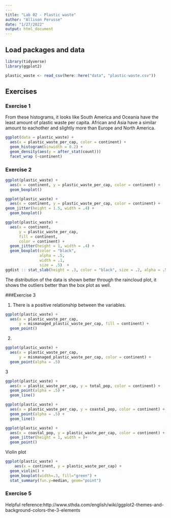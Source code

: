 ```yaml
---
---
title: "Lab 02 - Plastic waste"
author: "Allison Perusse"
date: "1/27/2022"
output: html_document
---
```

## Load packages and data

```r

library(tidyverse)
library(ggplot2)
```

```r
plastic_waste <- read_csv(here::here("data", "plastic-waste.csv"))
```

## Exercises

### Exercise 1

From these histograms, it looks like South America and Oceania have the least amount of plastic waste per capita. African and Asia have a similar amount to eachother and slightly more than Europe and North America.

```r
ggplot(data = plastic_waste) + 
  aes(x = plastic_waste_per_cap, color = continent) +
  geom_histogram(binwidth = 0.2) +
  geom_density(aes(y = after_stat(count)))
  facet_wrap (~continent) 
```

### Exercise 2

```r
ggplot(plastic_waste) +
  aes(x = continent, y = plastic_waste_per_cap, color = continent) +
  geom_boxplot()
```

```r
ggplot(plastic_waste) +
  aes(x = continent, y = plastic_waste_per_cap, color = continent) +
geom_jitter(height = 1.5, width = .4) +
  geom_boxplot()
```

``` r
ggplot(plastic_waste) +
  aes(x = continent,
      y = plastic_waste_per_cap, 
      fill = continent,
      color = continent) +
  geom_jitter(height = 1, width = .4) +
  geom_boxplot(color = "black",
               alpha = .5,
               width = .1,
               size = .5)  +
ggdist :: stat_slab(height = .3, color = "black", size = .2, alpha = .5, position = position_nudge(y = .2 ))
```

The distribution of the data is shown better through the raincloud plot, it shows the outliers better than the box plot as well.

###Exercise 3

1. There is a positive relationship between the variables.
```r
ggplot(plastic_waste) +
  aes(x = plastic_waste_per_cap, 
      y = mismanaged_plastic_waste_per_cap, fill = continent) +
  geom_point()
```

2.
```r
ggplot(plastic_waste) +
  aes(x = plastic_waste_per_cap, 
      y = mismanaged_plastic_waste_per_cap, color = continent) +
  geom_point(alpha = .5)
```

3
```r
ggplot(plastic_waste) +
  aes(x = plastic_waste_per_cap, y = total_pop, color = continent) +
  geom_point(alpha = .5) +
  geom_line()
```


```r
ggplot(plastic_waste) +
  aes(x = plastic_waste_per_cap, y = coastal_pop, color = continent) +
  geom_point(alpha = .5) +
  geom_line()
```

```r
ggplot(plastic_waste) +
  aes(x = coastal_pop, y = plastic_waste_per_cap, color = continent) +
  geom_jitter(height = 1, width = )+
  geom_point() 
```

Violin plot
```r
ggplot(plastic_waste) +
    aes(x = continent, y = plastic_waste_per_cap) +
  geom_violin() +
  geom_boxplot(width=.3, fill="green") +
  stat_summary(fun.y=median, geom="point") 
```


### Exercise 5 

Helpful reference:http://www.sthda.com/english/wiki/ggplot2-themes-and-background-colors-the-3-elements


